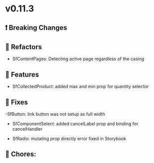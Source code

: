 
<Meta title="Releases/v0.11.x - Latest Minor/v0.11.3 - Latest/Change log" />

# v0.11.3

## ❗ Breaking Changes

## 🔨 Refactors
- SfContentPages: Detecting active page regardless of the casing

## 🚀 Features
- SfCollectedProduct: added max and min prop for quantity selector
## 🐛 Fixes
-SfButton: link button was not setup as full width
- SfComponentSelect: added cancelLabel prop and binding for cancelHandler

- SfRadio: mutating prop directly error fixed in Storybook

## 🧹 Chores:
